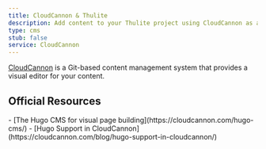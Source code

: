 ```yaml
---
title: CloudCannon & Thulite
description: Add content to your Thulite project using CloudCannon as a CMS
type: cms
stub: false
service: CloudCannon
---
```


[CloudCannon](https://cloudcannon.com) is a Git-based content management system that provides a visual editor for your content.

## Official Resources

<List emoji="books">
- [The Hugo CMS for visual page building](https://cloudcannon.com/hugo-cms/)
- [Hugo Support in CloudCannon](https://cloudcannon.com/blog/hugo-support-in-cloudcannon/)
</List>
